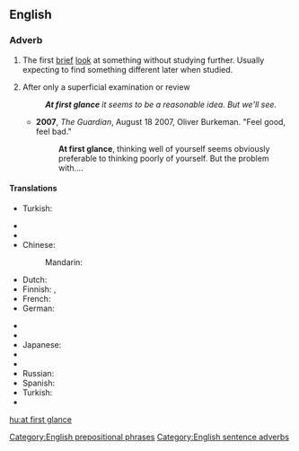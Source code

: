 {{also|at a glance|glance}}
==English==

===Adverb===
{{en-adv|pos=[[at]] [[first]] [[glance]]|-}}

# {{rfd-sense}} The first [[brief]] [[look]] at something without studying further. Usually expecting to find something different later when studied.
# After only a superficial examination or review
#: '''''At first glance''' it seems to be a reasonable idea. But we'll see.''
#* '''2007''', ''The Guardian'', August 18 2007,  Oliver Burkeman. "Feel good, feel bad."
#*: '''At first glance''', thinking well of yourself seems obviously preferable to thinking poorly of yourself. But the problem with....

====Translations====
{{trans-top|the first brief look}}
{{trans-mid}}
* Turkish: {{t|tr|ilk bakışta}}
{{trans-bottom}}

{{trans-top|after only a superficial examination or review}}
* {{trreq|Arabic}}
* {{trreq|Armenian}}
* Chinese:
*: Mandarin: {{t|zh|乍看|tr=zhàkàn|sc=Hani}}
* Dutch: {{t-|nl|op het eerste gezicht}}
* Finnish: {{t|fi|ensisilmäyksellä}}, {{t|fi|ensinäkemältä}}
* French: {{t|fr|à première vue}}
* German: {{t|de|auf den ersten Blick}}
{{trans-mid}}
* {{trreq|Hindi}}
* {{trreq|Italian}}
* Japanese: {{t|ja|一目見ただけで|tr=hitome mita dake-de|sc=Jpan}}
* {{trreq|Korean}}
* {{trreq|Portuguese}}
* Russian: {{t|ru|на первый взгляд|tr=na pérvyj vzgljad|sc=Cyrl}}
* Spanish: {{t|es|a primera vista}}
* Turkish: {{t|tr|ilk bakışta}}
* {{trreq|Vietnamese}}
{{trans-bottom}}

[[Category:English prepositional phrases]]
[[Category:English sentence adverbs]]

[[hu:at first glance]]